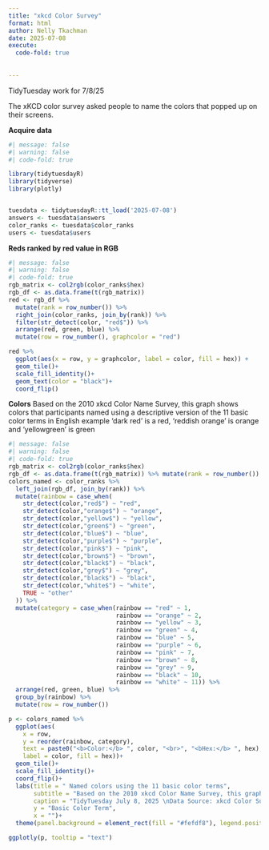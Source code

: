 ```yaml
---
title: "xkcd Color Survey"
format: html
author: Nelly Tkachman
date: 2025-07-08
execute: 
  code-fold: true
  
  
---
```


TidyTuesday work for 7/8/25

The xKCD color survey asked people to name the colors that popped up on their screens.

**Acquire data**

```r
#| message: false
#| warning: false
#| code-fold: true

library(tidytuesdayR)
library(tidyverse)
library(plotly)


tuesdata <- tidytuesdayR::tt_load('2025-07-08')
answers <- tuesdata$answers
color_ranks <- tuesdata$color_ranks
users <- tuesdata$users

```
**Reds ranked by red value in RGB**
```r
#| message: false
#| warning: false
#| code-fold: true
rgb_matrix <- col2rgb(color_ranks$hex)
rgb_df <- as.data.frame(t(rgb_matrix))
red <- rgb_df %>% 
  mutate(rank = row_number()) %>% 
  right_join(color_ranks, join_by(rank)) %>% 
  filter(str_detect(color, "red$")) %>% 
  arrange(red, green, blue) %>% 
  mutate(row = row_number(), graphcolor = "red")

red %>% 
  ggplot(aes(x = row, y = graphcolor, label = color, fill = hex)) +
  geom_tile()+
  scale_fill_identity()+
  geom_text(color = "black")+
  coord_flip()


```
**Colors**
Based on the 2010 xkcd Color Name Survey, this graph shows colors that participants named using a descriptive version of the 11 basic color terms in English \nFor example 'dark red' is a red, 'reddish orange' is orange and 'yellowgreen' is green
```r
#| message: false
#| warning: false
#| code-fold: true
rgb_matrix <- col2rgb(color_ranks$hex)
rgb_df <- as.data.frame(t(rgb_matrix)) %>% mutate(rank = row_number())
colors_named <- color_ranks %>% 
  left_join(rgb_df, join_by(rank)) %>% 
  mutate(rainbow = case_when(
    str_detect(color,"red$") ~ "red", 
    str_detect(color,"orange$") ~ "orange",
    str_detect(color,"yellow$") ~ "yellow",
    str_detect(color,"green$") ~ "green",
    str_detect(color,"blue$") ~ "blue",
    str_detect(color,"purple$") ~ "purple",
    str_detect(color,"pink$") ~ "pink",
    str_detect(color,"brown$") ~ "brown", 
    str_detect(color,"black$") ~ "black",
    str_detect(color,"grey$") ~ "grey",
    str_detect(color,"black$") ~ "black",
    str_detect(color,"white$") ~ "white",
    TRUE ~ "other"
  )) %>% 
  mutate(category = case_when(rainbow == "red" ~ 1,
                              rainbow == "orange" ~ 2, 
                              rainbow == "yellow" ~ 3, 
                              rainbow == "green" ~ 4, 
                              rainbow == "blue" ~ 5, 
                              rainbow == "purple" ~ 6, 
                              rainbow == "pink" ~ 7, 
                              rainbow == "brown" ~ 8, 
                              rainbow == "grey" ~ 9, 
                              rainbow == "black" ~ 10,
                              rainbow == "white" ~ 11)) %>% 
  arrange(red, green, blue) %>% 
  group_by(rainbow) %>% 
  mutate(row = row_number())

p <- colors_named %>% 
  ggplot(aes(
    x = row, 
    y = reorder(rainbow, category), 
    text = paste0("<b>Color:</b> ", color, "<br>", "<bHex:</b> ", hex), 
    label = color, fill = hex))+
  geom_tile()+
  scale_fill_identity()+
  coord_flip()+
  labs(title = " Named colors using the 11 basic color terms", 
       subtitle = "Based on the 2010 xkcd Color Name Survey, this graph shows colors that participants named using a descriptive version of the 11 basic color terms in English \nFor example 'dark red' is a red, 'reddish orange' is orange and 'yellowgreen' is green,", 
       caption = "TidyTuesday July 8, 2025 \nData Source: xkcd Color Survey", 
       y = "Basic Color Term", 
       x = "")+
  theme(panel.background = element_rect(fill = "#fefdf8"), legend.position = "none")

ggplotly(p, tooltip = "text")
```
